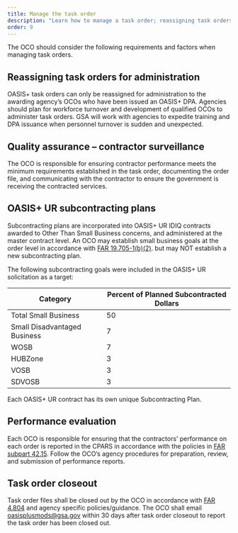 ```yaml
---
title: Manage the task order
description: "Learn how to manage a task order; reassigning task orders, quality assurance, subcontracting, performance evaluation, and closeout."
order: 9
---
```



The OCO should consider the following requirements and factors when managing task orders.

## Reassigning task orders for administration

OASIS+ task orders can only be reassigned for administration to the awarding agency’s OCOs who have been issued an OASIS+ DPA. Agencies should plan for workforce turnover and development of qualified OCOs to administer task orders. GSA will work with agencies to expedite training and DPA issuance when personnel turnover is sudden and unexpected.

## Quality assurance – contractor surveillance
The OCO is responsible for ensuring contractor performance meets the minimum requirements established in the task order, documenting the order file, and communicating with the contractor to ensure the government is receiving the contracted services. 

## OASIS+ UR subcontracting plans

Subcontracting plans are incorporated into OASIS+ UR IDIQ contracts awarded to Other Than Small Business concerns, and administered at the master contract level. An OCO may establish small business goals at the order level in accordance with [FAR 19.705-1(b)(2)](https://www.acquisition.gov/far/19.705-1). but may NOT establish a new subcontracting plan.

The following subcontracting goals were included in the OASIS+ UR solicitation as a target:

| Category | Percent of Planned Subcontracted Dollars|
| --------------------------| -----------------------|
|Total Small Business|50|
|Small Disadvantaged Business|7|
|WOSB|7|
|HUBZone|3|
|VOSB|3|
|SDVOSB|3|

Each OASIS+ UR contract has its own unique Subcontracting Plan. 

## Performance evaluation

Each OCO is responsible for ensuring that the contractors’ performance on each order is reported in the CPARS in accordance with the policies in [FAR subpart 42.15](https://www.acquisition.gov/far/subpart-42.15). Follow the OCO’s agency procedures for preparation, review, and submission of performance reports. 

## Task order closeout

Task order files shall be closed out by the OCO in accordance with [FAR 4.804](https://www.acquisition.gov/far/4.804) and agency specific policies/guidance. The OCO shall email [oasisplusmods@gsa.gov](mailto:oasisplusmods@gsa.gov) within 30 days after task order closeout to report the task order has been closed out.  



